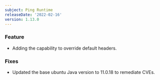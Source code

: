 ```yaml
---
subject: Ping Runtime
releaseDate: '2022-02-16'
version: 1.13.0
---
```


### Feature

* Adding the capability to override default headers.

### Fixes 
* Updated the base ubuntu Java version to 11.0.18 to remediate CVEs.
